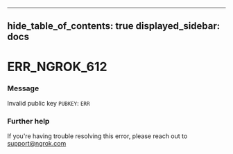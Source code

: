 

---
hide_table_of_contents: true
displayed_sidebar: docs
---


# ERR_NGROK_612

### Message
Invalid public key `PUBKEY`: `ERR`

<ErrorDetails />



### Further help
If you're having trouble resolving this error, please reach out to [support@ngrok.com](mailto:support@ngrok.com?subject=Help%20with%20ERR_NGROK_612)

